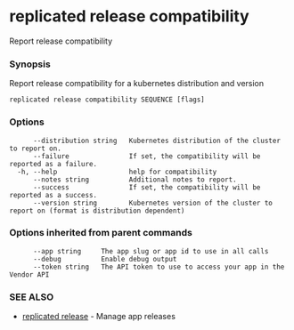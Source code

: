 # replicated release compatibility

Report release compatibility

### Synopsis

Report release compatibility for a kubernetes distribution and version

```
replicated release compatibility SEQUENCE [flags]
```

### Options

```
      --distribution string   Kubernetes distribution of the cluster to report on.
      --failure               If set, the compatibility will be reported as a failure.
  -h, --help                  help for compatibility
      --notes string          Additional notes to report.
      --success               If set, the compatibility will be reported as a success.
      --version string        Kubernetes version of the cluster to report on (format is distribution dependent)
```

### Options inherited from parent commands

```
      --app string     The app slug or app id to use in all calls
      --debug          Enable debug output
      --token string   The API token to use to access your app in the Vendor API
```

### SEE ALSO

* [replicated release](replicated-cli-release)	 - Manage app releases

